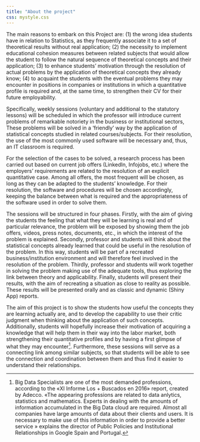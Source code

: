 ```yaml
---
title: "About the project"
css: mystyle.css
---
```


The main reasons to embark on this Project are: (1) the wrong idea students have in relation to Statistics, as they frequently associate it to a set of theoretical results without real application; (2) the necessity to implement educational cohesion measures between related subjects that would allow the student to follow the natural sequence of theoretical concepts and their application; (3) to enhance students’ motivation through the resolution of actual problems by the application of theoretical concepts they already know; (4) to acquaint the students with the eventual problems they may encounter in positions in companies or institutions in which a quantitative profile is required and, at the same time, to strengthen their CV for their future employability.
 
Specifically, weekly sessions (voluntary and additional to the statutory lessons) will be scheduled in which the professor will introduce current problems of remarkable notoriety in the business or institutional sectors, These problems will be solved in a ‘friendly’ way by the application of statistical concepts studied in related courses/subjects. For their resolution, the use of the most commonly used software will be necessary and, thus, an IT classroom is required.
 
For the selection of the cases to be solved, a research process has been carried out based on current job offers (LinkedIn, Infojobs, etc.) where the employers’ requirements are related to the resolution of an explicit quantitative case. Among all offers, the most frequent will be chosen, as long as they can be adapted to the students’ knowledge. For their resolution, the software and procedures will be chosen accordingly, keeping the balance between what is required and the appropriateness of the software used in order to solve them.
 
The sessions will be structured in four phases. Firstly, with the aim of giving the students the feeling that what they will be learning is real and of particular relevance, the problem will be exposed by showing them the job offers, videos, press notes, documents, etc., in which the interest of the problem is explained. Secondly, professor and students will think about the statistical concepts already learned that could be useful in the resolution of the problem. In this way, students will be part of a recreated business/institution environment and will therefore feel involved in the resolution of the problem. Thirdly, professor and students will work together in solving the problem making use of the adequate tools, thus exploring the link between theory and applicability. Finally, students will present their results, with the aim of recreating a situation as close to reality as possible. These results will be presented orally and as classic and dynamic (Shiny App) reports.
 
The aim of this project is to show the students how useful the concepts they are learning actually are, and to develop the capability to use their critic judgment when thinking about the application of such concepts. Additionally, students will hopefully increase their motivation of acquiring a knowledge that will help them in their way into the labor market, both strengthening their quantitative profiles and by having a first glimpse of what they may encounter[^*]. Furthermore, these sessions will serve as a connecting link among similar subjects, so that students will be able to see the connection and coordination between them and thus find it easier to understand their relationships.

[^*]:
Big Data Specialists are one of the most demanded professions, according to the «XI Informe Los + Buscados en 2016» report, created by Adecco. «The appearing professions are related to data anlytics, statistics and mathematics. Experts in dealing with the amounts of information accumulated in the Big Data cloud are required. Almost all companies have large amounts of data about their clients and users. It is necessary to make use of this information in order to provide a better service » explains the director of Public Policies and Institutional Relationships in Google Spain and Portugal.